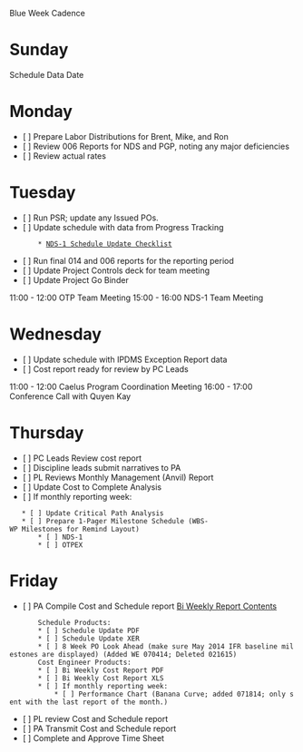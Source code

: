 Blue Week Cadence

= Sunday =
Schedule Data Date

= Monday =
* [ ] Prepare Labor Distributions for Brent, Mike, and Ron
* [ ] Review 006 Reports for NDS and PGP, noting any major deficiencies
* [ ] Review actual rates

= Tuesday =
* [ ] Run PSR; update any Issued POs.
* [ ] Update schedule with data from Progress Tracking
        * [[NDS-1 Schedule Update Checklist]]
* [ ] Run final 014 and 006 reports for the reporting period
* [ ] Update Project Controls deck for team meeting
* [ ] Update Project Go Binder

11:00 - 12:00 OTP Team Meeting
15:00 - 16:00 NDS-1 Team Meeting

= Wednesday =
* [ ] Update schedule with IPDMS Exception Report data
* [ ] Cost report ready for review by PC Leads

11:00 - 12:00 Caelus Program Coordination Meeting
16:00 - 17:00 Conference Call with Quyen Kay

= Thursday =
* [ ] PC Leads Review cost report
* [ ] Discipline leads submit narratives to PA
* [ ] PL Reviews Monthly Management (Anvil) Report
* [ ] Update Cost to Complete Analysis
* [ ] If monthly reporting week:
	* [ ] Update Critical Path Analysis
	* [ ] Prepare 1-Pager Milestone Schedule (WBS-WP Milestones for Remind Layout)
		* [ ] NDS-1
		* [ ] OTPEX

= Friday =
* [ ] PA Compile Cost and Schedule report [[Bi Weekly Report Contents]]
        Schedule Products:
		* [ ] Schedule Update PDF
		* [ ] Schedule Update XER
		* [ ] 8 Week PO Look Ahead (make sure May 2014 IFR baseline milestones are displayed) (Added WE 070414; Deleted 021615)
        Cost Engineer Products:
		* [ ] Bi Weekly Cost Report PDF
		* [ ] Bi Weekly Cost Report XLS
		* [ ] If monthly reporting week:
			* [ ] Performance Chart (Banana Curve; added 071814; only sent with the last report of the month.)
* [ ] PL review Cost and Schedule report
* [ ] PA Transmit Cost and Schedule report
* [ ] Complete and Approve Time Sheet

